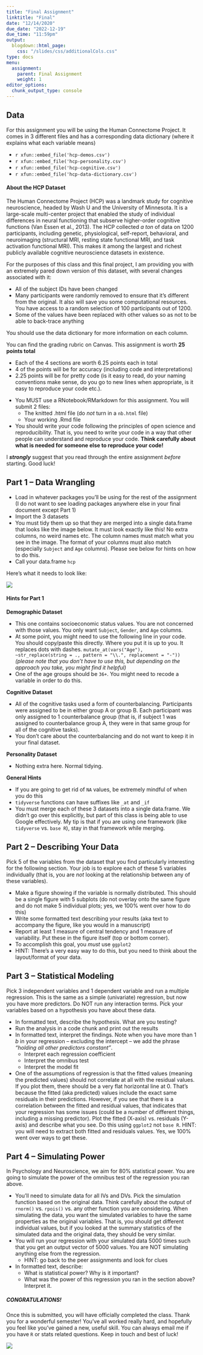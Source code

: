 ```yaml
---
title: "Final Assignment"
linktitle: "Final"
date: "12/14/2020"
due_date: "2022-12-19"
due_time: "11:59pm"
output:
  blogdown::html_page:
    css: "/slides/css/additionalCols.css"
type: docs
menu:
  assignment:
    parent: Final Assignment
    weight: 1
editor_options: 
  chunk_output_type: console
---
```


## Data

For this assignment you will be using the Human Connectome Project. It comes in 3 different files and has a corresponding data dictionary (where it explains what each variable means)

- <i class="fas fa-file-csv"></i> `r xfun::embed_file('hcp-demos.csv')`
- <i class="fas fa-file-csv"></i> `r xfun::embed_file('hcp-personality.csv')`
- <i class="fas fa-file-csv"></i> `r xfun::embed_file('hcp-cognitive.csv')`
- <i class="fas fa-file-csv"></i> `r xfun::embed_file('hcp-data-dictionary.csv')`

#### About the HCP Dataset

The Human Connectome Project (HCP) was a landmark study for cognitive neuroscience, headed by Wash U and the University of Minnesota. It is a large-scale multi-center project that enabled the study of individual differences in neural functioning that subserve higher-order cognitive functions (Van Essen et al., 2013). The HCP collected *a ton* of data on 1200 participants, including genetic, physiological, self-report, behavioral, and neuroimaging (structural MRI, resting state functional MRI, and task activation functional MRI). This makes it among the largest and richest publicly available cognitive neuroscience datasets in existence.

For the purposes of this class and this final project, I am providing you with an extremely pared down version of this dataset, with several changes associated with it:

- All of the subject IDs have been changed
- Many participants were randomly removed to ensure that it's different from the original. It also will save you some computational resources. You have access to a random selection of 100 participants out of 1200.
- Some of the values have been replaced with other values so as not to be able to back-trace anything

You should use the data dictionary for more information on each column. 

You can find the grading rubric on Canvas. This assignment is worth **25 points total**

- Each of the 4 sections are worth 6.25 points each in total
- 4 of the points will be for accuracy (including code and interpretations)
- 2.25 points will be for pretty code (is it easy to read, do your naming conventions make sense, do you go to new lines when appropriate, is it easy to reproduce your code etc.). 

:::note

- You MUST use a RNotebook/RMarkdown for this assignment. You will submit 2 files:
    * The knitted .html file (do *not* turn in a `nb.html` file)
    * Your working .Rmd file
- You should write your code following the principles of open science and reproducibility. That is, you need to write your code in a way that other people can understand and reproduce your code. **Think carefully about what is needed for someone else to reproduce your code!**

:::

:::warning
I **_strongly_** suggest that you read through the entire assignment *before* starting. Good luck!
:::

## Part 1 -- Data Wrangling

:::list
- Load in whatever packages you'll be using for the rest of the assignment (I do not want to see loading packages anywhere else in your final document except Part 1)
- Import the 3 datasets
- You must tidy them up so that they are merged into a single data.frame that looks like the image below. It must look exactly like this! No extra columns, no weird names etc. The column names must match what you see in the image. The format of your columns must also match (especially `Subject` and `Age` columns). Please see below for hints on how to do this. 
- Call your data.frame `hcp`
:::

Here's what it needs to look like:

![](../miscfigs/figure-html/example.png)

#### Hints for Part 1

**Demographic Dataset**

- This one contains socioeconomic status values. You are not concerned with those values. You only want `Subject`, `Gender`, and `Age` columns. 
- At some point, you might need to use the following line in your code. You should copy/paste this directly. Where you put it is up to you. It replaces dots with dashes. `mutate_at(vars("Age"), ~str_replace(string = ., pattern = "\\.", replacement = "-"))` *(please note that you don't have to use this, but depending on the approach you take, you might find it helpful)*
- One of the age groups should be `36+`. You might need to recode a variable in order to do this.

**Cognitive Dataset**

- All of the cognitive tasks used a form of counterbalancing. Participants were assigned to be in either group A or group B. Each participant was only assigned to 1 counterbalance group (that is, if subject 1 was assigned to counterbalance group A, they were in that same group for all of the cognitive tasks). 
- You don't care about the counterbalancing and do not want to keep it in your final dataset. 

**Personality Dataset**

- Nothing extra here. Normal tidying.

**General Hints**

- If you are going to get rid of `NA` values, be extremely mindful of when you do this
- `tidyverse` functions can have suffixes like `_at` and `_if`
- You must merge each of these 3 datasets into a single data.frame. We didn't go over this explicitly, but part of this class is being able to use Google effectively. My tip is that if you are using one framework (like `tidyverse` vs. `base R`), stay in that framework while merging. 


## Part 2 -- Describing Your Data

Pick 5 of the variables from the dataset that you find particularly interesting for the following section. Your job is to explore each of these 5 variables individually (that is, you are *not* looking at the relationship between any of these variables).

:::list

- Make a figure showing if the variable is normally distributed. This should be a single figure with 5 subplots (do not overlay onto the same figure and do not make 5 individual plots; yes, we 100% went over how to do this) 
- Write some formatted text describing your results (aka text to accompany the figure, like you would in a manuscript)
- Report at least 1 measure of central tendency and 1 measure of variability. Put these in the figure itself (top or bottom corner). 
- To accomplish this goal, you *must* use `ggplot2`
- HINT: There's a very easy way to do this, but you need to think about the layout/format of your data.

:::

## Part 3 -- Statistical Modeling

Pick 3 independent variables and 1 dependent variable and run a multiple regression. This is the same as a simple (univariate) regression, but now you have more predictors. Do NOT run any interaction terms. Pick your variables based on a hypothesis you have about these data. 

:::list
- In formatted text, describe the hypothesis. What are you testing? 
- Run the analysis in a code chunk and print out the results
- In formatted text, interpret the findings. Note when you have more than 1 $b$ in your regression -- excluding the intercept -- we add the phrase *"holding all other predictors constant"*. 
    - Interpret each regression coefficient
    - Interpret the omnibus test
    - Interpret the model fit
- One of the assumptions of regression is that the fitted values (meaning the predicted values) should not correlate at all with the residual values. If you plot them, there should be a very flat horizontal line at 0. That's because the fitted (aka predicted) values include the exact same residuals in their predictions. However, if you see that there is a correlation between the fitted and residual values, that indicates that your regression has some issues (could be a number of different things, including a missing predictor). Plot the fitted (X-axis) vs. residuals (Y-axis) and describe what you see. Do this using `ggplot2` not `base R`. HINT: you will need to extract both fitted and residuals values. Yes, we 100% went over ways to get these. 
:::


## Part 4 -- Simulating Power

In Psychology and Neuroscience, we aim for 80% statistical power. You are going to simulate the power of the omnibus test of the regression you ran above. 

:::list
- You'll need to simulate data for all IVs and DVs. Pick the simulation function based on the original data. Think carefully about the output of `rnorm()` vs. `rpois()` vs. any other function you are considering. When simulating the data, you want the simulated variables to have the same properties as the original variables. That is, you should get different individual values, but if you looked at the summary statistics of the simulated data and the original data, they should be very similar.
- You will run your regression with your simulated data 5000 times such that you get an output vector of 5000 values. You are NOT simulating anything else from the regression.
    * HINT: go back to the peer assignments and look for clues
- In formatted text, describe:
    * What is statistical power? Why is it important?
    * What was the power of this regression you ran in the section above? Interpret it. 
:::



##### CONGRATULATIONS!

Once this is submitted, you will have officially completed the class. Thank you for a wonderful semester! You've all worked really hard, and hopefully you feel like you've gained a new, useful skill. You can always email me if you have `R` or stats related questions. Keep in touch and best of luck!

![](https://media.giphy.com/media/19tWtHKEnBEk3vUBHE/giphy.gif)

